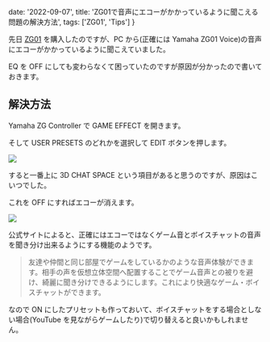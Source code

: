   date: '2022-09-07',
  title: 'ZG01で音声にエコーがかかっているように聞こえる問題の解決方法',
  tags: ['ZG01', 'Tips']
}

先日 [ZG01](https://amzn.to/48YufOZ) を購入したのですが、PC から(正確には Yamaha ZG01 Voice)の音声にエコーがかかっているように聞こえていました。

EQ を OFF にしても変わらなくて困っていたのですが原因が分かったので書いておきます。

## 解決方法

Yamaha ZG Controller で GAME EFFECT を開きます。

そして USER PRESETS のどれかを選択して EDIT ボタンを押します。

![](https://gyazo.com/0c8c93437da62cad66d06a293fd3d388.png)

すると一番上に 3D CHAT SPACE という項目があると思うのですが、原因はこいつでした。

これを OFF にすればエコーが消えます。

![](https://gyazo.com/d799cf6f234edda5a4902268f4a4b1ab.png)

公式サイトによると、正確にはエコーではなくゲーム音とボイスチャットの音声を聞き分け出来るようにする機能のようです。

> 友達や仲間と同じ部屋でゲームをしているかのような音声体験ができます。相手の声を仮想立体空間へ配置することでゲーム音声との被りを避け、綺麗に聞き分けできるようにします。これにより快適なゲーム・ボイスチャットができます。

なので ON にしたプリセットも作っておいて、ボイスチャットをする場合としない場合(YouTube を見ながらゲームしたり)で切り替えると良いかもしれません。
